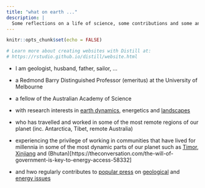 ```yaml
---
title: "what on earth ..."
description: |
  Some reflections on a life of science, some contributions and some anecdotes. 
---
```


```r
knitr::opts_chunk$set(echo = FALSE)

# Learn more about creating websites with Distill at:
# https://rstudio.github.io/distill/website.html

```
- I am geologist, husband, father, sailor, ...
- a Redmond Barry Distinguished Professor (emeritus) at the University of Melbourne
- a fellow of the Australian Academy of Science 
- with research interests in [earth dynamics](pdfs/2010_JMG_a.pdf), energetics and [landscapes](pdfs/2013_nature12218.pdf)  
- who has travelled and worked in some of the most remote regions of our planet (inc. Antarctica, Tibet, remote Australia) 
- experiencing the privilege of working in communities that have lived for millennia in some of the most dynamic parts of our planet such as [Timor](https://msandifo.github.io/blog/_site/posts/2016-04-16-travelling-with-timor-leste/), [Xinjiang](https://msandifo.github.io/blog/_site/posts/2020-02-03-a-precarious-geological-bargain/) and (Bhutan)[https://theconversation.com/the-will-of-government-is-key-to-energy-access-58332]

- and hwo regularly contributes to [popular press](https://theconversation.com/columns/mike-sandiford-228) on [geological](https://msandifo.github.io/blog/_site/posts/2020-02-04-cherrypickingcontrarian/) and [energy issues](https://msandifo.github.io/blog/_site/posts/2020-02-04-renewableenergybythenumbers/)




<!-- ### Tampa^[written while working in the Pilbara at the time of the Tampa crisis. It was an event that had a profound impact on me - a "geological fault line" of shame on the Australian psyche that demonstrated our diminished humanity. We continue to live in the shadow of this awful event, for which we owe the world an apology.] -->

<!-- Who are we who\ -->
<!-- will not say sorry\ -->
<!-- so afraid for what?  -->


<!-- Of what we have or\ -->
<!-- those that have\ -->
<!-- what we have not? -->


<!-- So should we not\ -->
<!-- say our sorry\ -->
<!-- and be not afraid?  -->

<!-- Of being. -->
